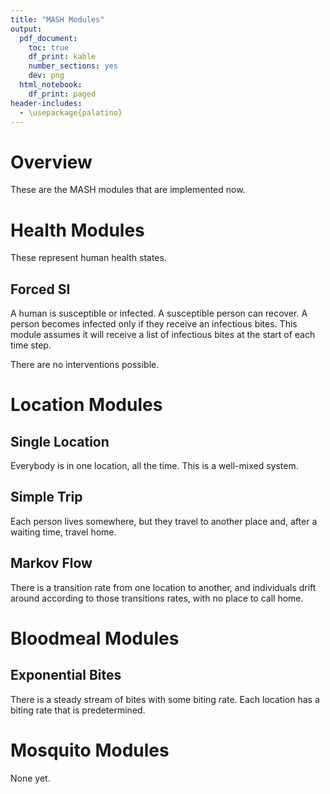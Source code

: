 ```yaml
---
title: "MASH Modules"
output:
  pdf_document:
    toc: true
    df_print: kable
    number_sections: yes
    dev: png
  html_notebook:
    df_print: paged
header-includes:
  - \usepackage{palatino}
---
```


# Overview
These are the MASH modules that are implemented now.


# Health Modules

These represent human health states.

## Forced SI

A human is susceptible or infected. A susceptible person can recover. A person
becomes infected only if they receive an infectious bites. This module assumes
it will receive a list of infectious bites at the start of each time step.

There are no interventions possible.

# Location Modules

## Single Location

Everybody is in one location, all the time. This is a well-mixed system.

## Simple Trip

Each person lives somewhere, but they travel to another place and, after
a waiting time, travel home.

## Markov Flow

There is a transition rate from one location to another, and individuals
drift around according to those transitions rates, with no place to call home.


# Bloodmeal Modules

## Exponential Bites

There is a steady stream of bites with some biting rate.
Each location has a biting rate that is predetermined.


# Mosquito Modules

None yet.
